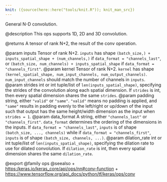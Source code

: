 ```yaml
---
knit: ({source(here::here("tools/knit.R")); knit_man_src})
---
```

General N-D convolution.

@description
This ops supports 1D, 2D and 3D convolution.

@returns
    A tensor of rank N+2, the result of the conv operation.

@param inputs Tensor of rank N+2. `inputs` has shape
    `(batch_size,) + inputs_spatial_shape + (num_channels,)` if
    `data_format = "channels_last"`, or
    `(batch_size, num_channels) + inputs_spatial_shape` if
    `data_format = "channels_first"`.
@param kernel Tensor of rank N+2. `kernel` has shape
    `(kernel_spatial_shape, num_input_channels, num_output_channels)`.
    `num_input_channels` should match the number of channels in
    `inputs`.
@param strides int or int tuple/list of `len(inputs_spatial_shape)`,
    specifying the strides of the convolution along each spatial
    dimension. If `strides` is int, then every spatial dimension shares
    the same `strides`.
@param padding string, either `"valid"` or `"same"`. `"valid"` means no
    padding is applied, and `"same"` results in padding evenly to the
    left/right or up/down of the input such that output has the
    same height/width dimension as the input when `strides = 1`.
@param data_format A string, either `"channels_last"` or `"channels_first"`.
    `data_format` determines the ordering of the dimensions in the
    inputs. If `data_format = "channels_last"`, `inputs` is of shape
    `(batch_size, ..., channels)` while if
    `data_format = "channels_first"`, `inputs` is of shape
    `(batch_size, channels, ...)`.
@param dilation_rate int or int tuple/list of `len(inputs_spatial_shape)`,
    specifying the dilation rate to use for dilated convolution. If
    `dilation_rate` is int, then every spatial dimension shares
    the same `dilation_rate`.

@export
@family ops
@seealso
+ <https:/keras.io/keras_core/api/ops/nn#conv-function>
+ <https://www.tensorflow.org/api_docs/python/tf/keras/ops/conv>
